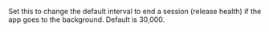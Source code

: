 <ConfigKey name="session-tracking-interval-millis">

Set this to change the default interval to end a session (release health) if the app goes to the background. Default is 30,000.

</ConfigKey>
